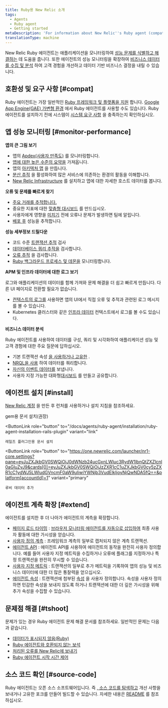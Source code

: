 ```yaml
---
title: Ruby용 New Relic 소개
tags:
  - Agents
  - Ruby agent
  - Getting started
metaDescription: 'For information about New Relic''s Ruby agent (compatibility requirements, installation, configuration, troubleshooting), start here.'
translationType: machine
---
```


New Relic Ruby 에이전트는 애플리케이션을 모니터링하여 [성능 문제를 식별하고 해결하는](#monitor-performance) 데 도움을 줍니다. 또한 에이전트의 성능 모니터링을 확장하여 [비즈니스 데이터를 수집 및 분석](#business-data) 하여 고객 경험을 개선하고 데이터 기반 비즈니스 결정을 내릴 수 있습니다.

## 호환성 및 요구 사항 [#compat]

Ruby 에이전트는 가장 일반적인 [Ruby 프레임워크 및 플랫폼을 지원](/docs/agents/ruby-agent/getting-started/supported-frameworks) 합니다. [Google App Engine(GAE) 가변형 환경](/docs/agents/ruby-agent/installation/install-new-relic-ruby-agent-gae-flexible-environment) 에서 Ruby 에이전트를 사용할 수도 있습니다. Ruby 에이전트를 설치하기 전에 시스템이 [시스템 요구 사항](/docs/agents/ruby-agent/getting-started/ruby-agent-requirements-supported-frameworks/) 을 충족하는지 확인하십시오.

## 앱 성능 모니터링 [#monitor-performance]

**앱의 큰 그림 보기**

* 앱의 [Apdex(사용자 만족도)](/docs/apm/new-relic-apm/apdex/apdex-measuring-user-satisfaction) 를 모니터링합니다.
* [앱에 대한 높은 수준의 요약을](/docs/apm/applications-menu/monitoring/apm-overview-page) 가져옵니다.
* 앱의 [아키텍처 맵](/docs/data-analysis/user-interface-functions/view-your-data/service-maps-visualize-monitor-apps-entire-architecture) 을 만듭니다.
* [분산 추적](docs/distributed-tracing/enable-configure/language-agents-enable-distributed-tracing/) 을 활성화하여 많은 서비스에 의존하는 환경의 활동을 이해합니다.
* [New Relic Infrastructure](/docs/infrastructure) 를 설치하고 앱에 대한 자세한 호스트 데이터를 봅니다.

**오류 및 문제를 빠르게 찾기**

* [주요 거래를 추적합니다.](/docs/apm/transactions/key-transactions/key-transactions-tracking-important-transactions-or-events)
* 중요한 지표에 대한 [맞춤형 대시보드](/docs/insights/use-insights-ui/advanced-ui-tasks/add-edit-copy-insights-dashboards) 를 만드십시오.
* 사용자에게 영향을 [미치기](/docs/alerts/alert-policies/understanding-alert-policies/alerting-new-relic) 전에 오류나 문제가 발생하면 팀에 알립니다.
* [배포 후](/docs/agents/ruby-agent/features/recording-deployments-ruby-agent) 성능을 추적합니다.

**성능 세부정보 드릴다운**

* 코드 수준 [트랜잭션 추적](/docs/apm/transactions/transaction-traces/transaction-traces) 검사
* [데이터베이스 쿼리 추적을](/docs/apm/transactions/transaction-traces/sql-statements) 검사합니다.
* [오류 추적](/docs/apm/applications-menu/events/viewing-apm-errors-error-traces) 을 검사합니다.
* [Ruby 백그라운드 프로세스 및 데몬을](/docs/agents/ruby-agent/background-jobs/monitoring-ruby-background-processes-daemons) 모니터링합니다.

**APM 및 인프라 데이터에 대한 로그 보기**

로그와 애플리케이션의 데이터를 함께 가져와 문제 해결을 더 쉽고 빠르게 만듭니다. 다른 UI 페이지로 전환할 필요가 없습니다.

* [컨텍스트의 로그를](/docs/logs/logs-context/configure-logs-context-ruby/) 사용하면 앱의 UI에서 직접 오류 및 추적과 관련된 로그 메시지를 볼 수 있습니다.
* Kubernetes 클러스터와 같은 [인프라 데이터](/docs/logs/forward-logs/forward-your-logs-using-infrastructure-agent/) 컨텍스트에서 로그를 볼 수도 있습니다.

**비즈니스 데이터 분석**

Ruby 에이전트를 사용하여 데이터를 구성, 쿼리 및 시각화하여 애플리케이션 성능 및 고객 경험에 대한 주요 질문에 답하십시오.

* 기본 트랜잭션 속성 [을 사용하거나 고유한](/docs/using-new-relic/data/customize-data/collect-custom-attributes) .
* [NRQL을 사용](/docs/query-your-data/nrql-new-relic-query-language/get-started/introduction-nrql-new-relics-query-language) 하여 데이터를 쿼리합니다.
* [자신의 이벤트 데이터를](/docs/apm/new-relic-apm/getting-started/introduction-apm) 보냅니다.
* 사용자 지정 가능한 대화형[대시보드](/docs/query-your-data/explore-query-data/dashboards/introduction-new-relic-one-dashboards) 를 만들고 공유합니다.

## 에이전트 설치 [#install]

[New Relic 계정](https://newrelic.com/signup) 을 만든 후 런처를 사용하거나 설치 지침을 참조하세요.

<ButtonGroup>
  <ButtonLink
    role="button"
    to="/docs/agents/ruby-agent/installation/install-new-relic-ruby-agent"
    variant="link"
  >
    gem용 문서 설치(권장)
  </ButtonLink>

  <ButtonLink
    role="button"
    to="/docs/agents/ruby-agent/installation/ruby-agent-installation-rails-plugin"
    variant="link"
  >
    레일즈 플러그인용 문서 설치
  </ButtonLink>

  <ButtonLink
    role="button"
    to="https://one.newrelic.com/launcher/nr1-core.settings?pane=eyJuZXJkbGV0SWQiOiJ0dWNzb24ucGxnLWluc3RydW1lbnQtZXZlcnl0aGluZyJ9&cards[0]=eyJuZXJkbGV0SWQiOiJzZXR1cC1uZXJkbGV0cy5zZXR1cC1ydWJ5LWludGVncmF0aW9uIiwiYWNjb3VudElkIjoyNjQwNDA5fQ==&platform[accountId]=1"
    variant="primary"
  >
    루비 데이터 추가
  </ButtonLink>
</ButtonGroup>

## 에이전트 계측 확장 [#extend]

에이전트를 설치한 후 더 나아가 에이전트의 계측을 확장합니다.

* [페이지 로드 타이밍](/docs/agents/ruby-agent/features/page-load-timing-ruby) : [브라우저 모니터링 에이전트를 자동으로 삽입하여](/docs/browser/new-relic-browser/getting-started/new-relic-browser) 최종 사용자 활동에 대한 가시성을 얻습니다.
* [사용자 정의 계측](/docs/agents/ruby-agent/features/ruby-custom-instrumentation) : 프레임워크 계측의 일부로 캡처되지 않은 계측 트랜잭션.
* [에이전트 API](/docs/agents/ruby-agent/customization/ruby-agent-api-guide) : 에이전트 API를 사용하여 에이전트의 동작을 완전히 사용자 정의합니다. 예를 들어 사용자 지정 메트릭을 수집하거나 오류에 플래그를 지정하거나 특정 트랜잭션을 완전히 무시할 수 있습니다.
* [사용자 지정 메트릭](/docs/agents/ruby-agent/features/ruby-custom-metrics) : 트랜잭션의 일부로 추가 메트릭을 기록하여 앱의 성능 및 비즈니스 데이터에 대한 더 많은 통찰력을 얻으십시오.
* [에이전트 속성](/docs/agents/ruby-agent/attributes/ruby-agent-attributes) : 트랜잭션에 첨부된 [속성](/docs/agents/manage-apm-agents/agent-metrics/agent-attributes) 을 사용자 정의합니다. 속성을 사용자 정의하면 민감한 속성을 보내지 않도록 하거나 트랜잭션에 대한 더 깊은 가시성을 위해 추가 속성을 수집할 수 있습니다.

## 문제점 해결 [#tshoot]

문제가 있는 경우 Ruby 에이전트 문제 해결 문서를 참조하세요. 일반적인 문제는 다음과 같습니다.

* [데이터가 표시되지 않음(Ruby)](/docs/agents/ruby-agent/troubleshooting/no-data-appears-ruby)
* [Ruby 에이전트와 호환되지 않는 보석](/docs/agents/ruby-agent/troubleshooting/incompatible-gems)
* [처리된 오류를 New Relic에 보내기](/docs/agents/ruby-agent/troubleshooting/sending-new-relic-handled-errors)
* [Ruby 에이전트 시작 시간 제어](/docs/agents/ruby-agent/troubleshooting/controlling-when-ruby-agent-starts)

## 소스 코드 확인 [#source-code]

Ruby 에이전트는 오픈 소스 소프트웨어입니다. 즉 [, 소스 코드를 탐색하고](https://github.com/newrelic/newrelic-ruby-agent "링크가 새 창에서 열립니다.") 개선 사항을 보내거나 고유한 포크를 만들어 빌드할 수 있습니다. 자세한 내용은 [README](https://github.com/newrelic/newrelic-ruby-agent/blob/main/README.md "링크가 새 창에서 열립니다.") 를 참조하십시오.